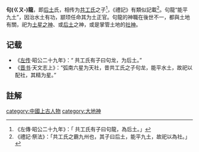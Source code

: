 '''句(ㄍㄡ-)龍'''，即[[后土|后土]]氏，相传为[[共工氏|共工氏]]之子<ref>《左傳·昭公二十九年》：「 共工氏有子曰句龍，為后土。」</ref>，《禮記》有類似記載<ref>《禮記·祭法》：「共工氏之霸九州也，其子曰后土，能平九土，故祀以為社。」 </ref>。句龍“能平九土”，因治水土有功，颛顼任命其为土正官。句龍的神職在後世不一，都與土地有關，祀为[[土德真君|土星之神]]、或[[后土|后土]]之神，或是掌管土地的[[社神|社神]]。

== 记载 ==
*《[[左传|左传]]·昭公二十九年》：“ 共工氏有子曰句龙，为后土。”
*《[[晋书|晋书]]·天文志上》：“弧南六星为天社，昔共工氏之子句龙，能平水土，故祀以配社，其精为星。”
==註解==
<div class="references-2column">
<references/>
</div>
[[category:中國上古人物|category:中國上古人物]]
[[category:大地神|category:大地神]]